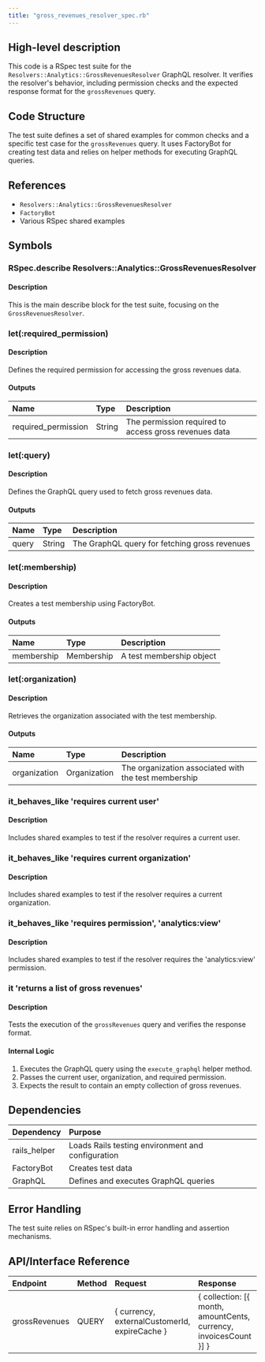 ```yaml
---
title: "gross_revenues_resolver_spec.rb"
---
```


## High-level description
This code is a RSpec test suite for the `Resolvers::Analytics::GrossRevenuesResolver` GraphQL resolver. It verifies the resolver's behavior, including permission checks and the expected response format for the `grossRevenues` query.

## Code Structure
The test suite defines a set of shared examples for common checks and a specific test case for the `grossRevenues` query. It uses FactoryBot for creating test data and relies on helper methods for executing GraphQL queries.

## References
- `Resolvers::Analytics::GrossRevenuesResolver`
- `FactoryBot`
- Various RSpec shared examples

## Symbols

### RSpec.describe Resolvers::Analytics::GrossRevenuesResolver
#### Description
This is the main describe block for the test suite, focusing on the `GrossRevenuesResolver`.

### let(:required_permission)
#### Description
Defines the required permission for accessing the gross revenues data.

#### Outputs
| Name | Type | Description |
|:-----|:-----|:------------|
| required_permission | String | The permission required to access gross revenues data |

### let(:query)
#### Description
Defines the GraphQL query used to fetch gross revenues data.

#### Outputs
| Name | Type | Description |
|:-----|:-----|:------------|
| query | String | The GraphQL query for fetching gross revenues |

### let(:membership)
#### Description
Creates a test membership using FactoryBot.

#### Outputs
| Name | Type | Description |
|:-----|:-----|:------------|
| membership | Membership | A test membership object |

### let(:organization)
#### Description
Retrieves the organization associated with the test membership.

#### Outputs
| Name | Type | Description |
|:-----|:-----|:------------|
| organization | Organization | The organization associated with the test membership |

### it_behaves_like 'requires current user'
#### Description
Includes shared examples to test if the resolver requires a current user.

### it_behaves_like 'requires current organization'
#### Description
Includes shared examples to test if the resolver requires a current organization.

### it_behaves_like 'requires permission', 'analytics:view'
#### Description
Includes shared examples to test if the resolver requires the 'analytics:view' permission.

### it 'returns a list of gross revenues'
#### Description
Tests the execution of the `grossRevenues` query and verifies the response format.

#### Internal Logic
1. Executes the GraphQL query using the `execute_graphql` helper method.
2. Passes the current user, organization, and required permission.
3. Expects the result to contain an empty collection of gross revenues.

## Dependencies
| Dependency | Purpose |
|:-----------|:--------|
| rails_helper | Loads Rails testing environment and configuration |
| FactoryBot | Creates test data |
| GraphQL | Defines and executes GraphQL queries |

## Error Handling
The test suite relies on RSpec's built-in error handling and assertion mechanisms.

## API/Interface Reference
| Endpoint | Method | Request | Response | Description |
|:---------|:-------|:--------|:---------|:------------|
| grossRevenues | QUERY | { currency, externalCustomerId, expireCache } | { collection: [{ month, amountCents, currency, invoicesCount }] } | Fetches gross revenues data |
